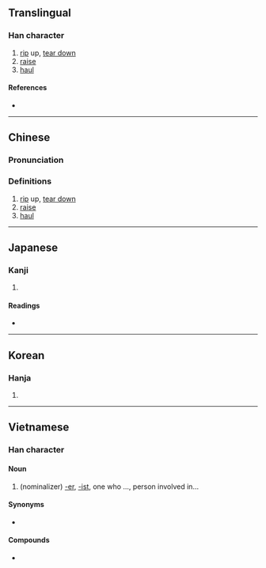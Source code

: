 {{character info/new}}
==Translingual==

===Han character===
{{Han char|rn=9|rad=人|as=09|sn=11|four=|canj=OJKA|ids=⿰亻者}}

# [[rip]] up, [[tear down]]
# [[raise]]
# [[haul]]

====References====
* {{Han ref|kx=0110.240|dkj=00856|dj=0236.080|hdz=10186.120|uh=5056|ud=20566}}

----

==Chinese==
{{zh-forms}}

===Pronunciation===
{{zh-pron
|m=chě
|c=ce2
|mc=
|oc=
|ma=
|cat=v
}}

===Definitions===
{{zh-hanzi}}

# [[rip]] up, [[tear down]]
# [[raise]]
# [[haul]]

----

==Japanese==

===Kanji===
{{ja-kanji|grade=|rs=人09}}

# {{rfdef|ja|sort=人09}}

====Readings====
* {{ja-readings
|goon=しゃ
|kanon=しゃ
|kun=さて-
}}

----

==Korean==

===Hanja===
{{ko-hanja|hangeul=차|rv=cha|mr=ch'a}}

# {{rfdef|ko|sort=人09}}

----

==Vietnamese==

===Han character===
{{vi-hantu|giả|rs=人09}}

====Noun====
{{vi-noun|sc=Hani|giả|rs=人09}}

# (nominalizer) [[-er]], [[-ist]], one who ..., person involved in...

====Synonyms====
* {{vi-l|者}}

====Compounds====
* {{vi-l|譯偖}}